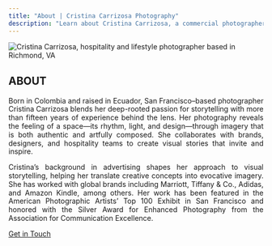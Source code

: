 ```yaml
---
title: "About | Cristina Carrizosa Photography"
description: "Learn about Cristina Carrizosa, a commercial photographer specializing in hospitality, lifestyle, and interior photography. Based in Richmond, VA with over 15 years of experience."
---
```


::::: about-page-layout
::: about-image
![](images/about/about.webp){alt="Cristina Carrizosa, hospitality and lifestyle photographer based in Richmond, VA"}
:::

::: about-content
## ABOUT

Born in Colombia and raised in Ecuador, San Francisco–based photographer Cristina Carrizosa blends her deep-rooted passion for storytelling with more than fifteen years of experience behind the lens. Her photography reveals the feeling of a space—its rhythm, light, and design—through imagery that is both authentic and artfully composed. She collaborates with brands, designers, and hospitality teams to create visual stories that invite and inspire.

Cristina's background in advertising shapes her approach to visual storytelling, helping her translate creative concepts into evocative imagery. She has worked with global brands including Marriott, Tiffany & Co., Adidas, and Amazon Kindle, among others. Her work has been featured in the American Photographic Artists' Top 100 Exhibit in San Francisco and honored with the Silver Award for Enhanced Photography from the Association for Communication Excellence.

[Get in Touch](contact.qmd){.btn .btn-primary}
:::
:::::

<style>
/* Tighter line spacing and justified text for about page */
.about-content p {
  line-height: 1.2;
  text-align: justify;
}

.about-content h2 {
  line-height: 1.3;
}
</style>
